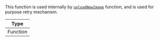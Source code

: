 This function is used internally by [`uploadNewImage`](../../../contexts/message_input_context.mdx#uploadnewimage) function, and is used for purpose retry mechanism.

| Type     |
| -------- |
| Function |
